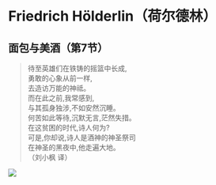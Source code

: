 # Friedrich Hölderlin（荷尔德林）

## 面包与美酒（第7节）

> 待至英雄们在铁铸的摇篮中长成,   
> 勇敢的心象从前一样,   
> 去造访万能的神祗。   
> 而在此之前,我常感到,   
> 与其孤身独涉,不如安然沉睡。   
> 何苦如此等待,沉默无言,茫然失措。   
> 在这贫困的时代,诗人何为?   
> 可是,你却说,诗人是酒神的神圣祭司   
> 在神圣的黑夜中,他走遍大地。   
>        （刘小枫 译）  
                   
  



![](images/.jpg)


